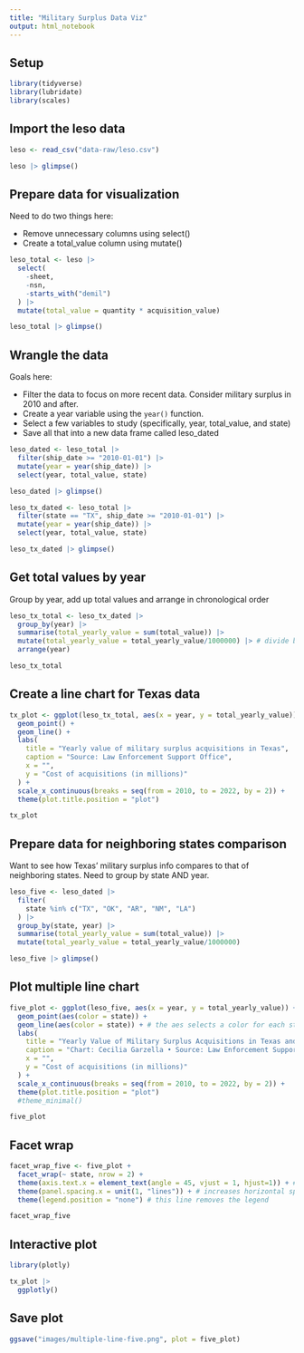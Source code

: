 ```yaml
---
title: "Military Surplus Data Viz"
output: html_notebook
---
```


## Setup

```r
library(tidyverse)
library(lubridate)
library(scales)
```

## Import the leso data

```r
leso <- read_csv("data-raw/leso.csv")

leso |> glimpse()
```


## Prepare data for visualization

Need to do two things here:

- Remove unnecessary columns using select()
- Create a total_value column using mutate()

```r
leso_total <- leso |>
  select(
    -sheet,
    -nsn,
    -starts_with("demil")
  ) |> 
  mutate(total_value = quantity * acquisition_value)

leso_total |> glimpse()
```

## Wrangle the data

Goals here:

- Filter the data to focus on more recent data. Consider military surplus in 2010 and after.
- Create a year variable using the `year()` function.
- Select a few variables to study (specifically, year, total_value, and state)
- Save all that into a new data frame called leso_dated

```r
leso_dated <- leso_total |> 
  filter(ship_date >= "2010-01-01") |> 
  mutate(year = year(ship_date)) |> 
  select(year, total_value, state)

leso_dated |> glimpse()
```

```r
leso_tx_dated <- leso_total |> 
  filter(state == "TX", ship_date >= "2010-01-01") |> 
  mutate(year = year(ship_date)) |> 
  select(year, total_value, state)

leso_tx_dated |> glimpse()
```


## Get total values by year

Group by year, add up total values and arrange in chronological order

```r
leso_tx_total <- leso_tx_dated |> 
  group_by(year) |> 
  summarise(total_yearly_value = sum(total_value)) |> 
  mutate(total_yearly_value = total_yearly_value/1000000) |> # divide by million to get around notation
  arrange(year)

leso_tx_total
```


## Create a line chart for Texas data

```r
tx_plot <- ggplot(leso_tx_total, aes(x = year, y = total_yearly_value)) +
  geom_point() +
  geom_line() +
  labs(
    title = "Yearly value of military surplus acquisitions in Texas",
    caption = "Source: Law Enforcement Support Office",
    x = "",
    y = "Cost of acquisitions (in millions)"
  ) +
  scale_x_continuous(breaks = seq(from = 2010, to = 2022, by = 2)) +
  theme(plot.title.position = "plot")

tx_plot
```


## Prepare data for neighboring states comparison

Want to see how Texas' military surplus info compares to that of neighboring states. Need to group by state AND year.

```r
leso_five <- leso_dated |> 
  filter(
    state %in% c("TX", "OK", "AR", "NM", "LA")
  ) |> 
  group_by(state, year) |> 
  summarise(total_yearly_value = sum(total_value)) |> 
  mutate(total_yearly_value = total_yearly_value/1000000)

leso_five |> glimpse()
```


## Plot multiple line chart

```r
five_plot <- ggplot(leso_five, aes(x = year, y = total_yearly_value)) +
  geom_point(aes(color = state)) +
  geom_line(aes(color = state)) + # the aes selects a color for each state
  labs(
    title = "Yearly Value of Military Surplus Acquisitions in Texas and Neighboring States",
    caption = "Chart: Cecilia Garzella • Source: Law Enforcement Support Office",
    x = "",
    y = "Cost of acquisitions (in millions)"
  ) +
  scale_x_continuous(breaks = seq(from = 2010, to = 2022, by = 2)) +
  theme(plot.title.position = "plot")
  #theme_minimal()

five_plot
```


## Facet wrap

```r
facet_wrap_five <- five_plot +
  facet_wrap(~ state, nrow = 2) +
  theme(axis.text.x = element_text(angle = 45, vjust = 1, hjust=1)) + #rotates angle of x-axis ticks
  theme(panel.spacing.x = unit(1, "lines")) + # increases horizontal space between faceted plots
  theme(legend.position = "none") # this line removes the legend

facet_wrap_five
```



## Interactive plot

```r
library(plotly)

tx_plot |> 
  ggplotly()
```


## Save plot

```r
ggsave("images/multiple-line-five.png", plot = five_plot)
```


